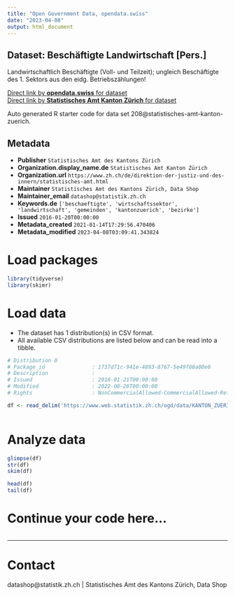 ```yaml
---
title: "Open Government Data, opendata.swiss"
date: "2023-04-08"
output: html_document
---
```


## Dataset: Beschäftigte Landwirtschaft [Pers.]

Landwirtschaftlich Beschäftigte (Voll- und Teilzeit); ungleich Beschäftigte des 1. Sektors aus den eidg. Betriebszählungen!

[Direct link by **opendata.swiss** for dataset](https://opendata.swiss/de/dataset/beschaftigte-landwirtschaft-pers)<br>
[Direct link by **Statistisches Amt Kanton Zürich** for dataset](https://www.zh.ch/de/politik-staat/gemeinden/gemeindeportraet.html)

Auto generated R starter code for data set 208@statistisches-amt-kanton-zuerich.

## Metadata

- **Publisher** `Statistisches Amt des Kantons Zürich`
- **Organization.display_name.de** `Statistisches Amt Kanton Zürich`
- **Organization.url** `https://www.zh.ch/de/direktion-der-justiz-und-des-innern/statistisches-amt.html`
- **Maintainer** `Statistisches Amt des Kantons Zürich, Data Shop`
- **Maintainer_email** `datashop@statistik.zh.ch`
- **Keywords.de** `['beschaeftigte', 'wirtschaftssektor', 'landwirtschaft', 'gemeinden', 'kantonzuerich', 'bezirke']`
- **Issued** `2016-01-20T00:00:00`
- **Metadata_created** `2021-01-14T17:29:56.470406`
- **Metadata_modified** `2023-04-08T03:09:41.343824`


# Load packages

```r

library(tidyverse)
library(skimr)

```

# Load data

-   The dataset has 1 distribution(s) in CSV format.
-   All available CSV distributions are listed below and can be read into a tibble.

```r

# Distribution 0
# Package_id               : 1737d71c-941e-4893-8767-5e49f80a00e6
# Description              : 
# Issued                   : 2016-01-21T00:00:00
# Modified                 : 2022-08-26T00:00:00
# Rights                   : NonCommercialAllowed-CommercialAllowed-ReferenceRequired

df <- read_delim('https://www.web.statistik.zh.ch/ogd/data/KANTON_ZUERICH_264.csv')



```

# Analyze data

```r

glimpse(df)
str(df)
skim(df)

head(df)
tail(df)

```

# Continue your code here...

```r

```

------------------------------------------------------------------------

# Contact

datashop@statistik.zh.ch | Statistisches Amt des Kantons Zürich, Data Shop
